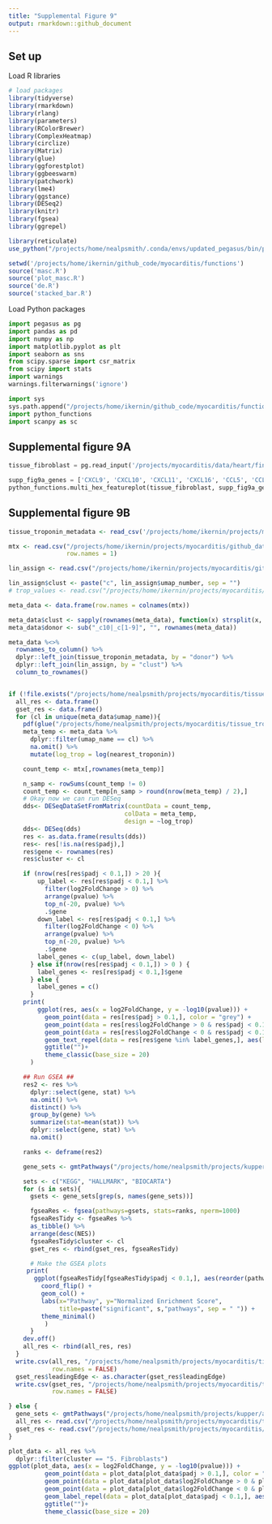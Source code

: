---
title: "Supplemental Figure 9"
output: rmarkdown::github_document
---

## Set up

Load R libraries
```{r message=FALSE, load_r_libraries}
# load packages
library(tidyverse)
library(rmarkdown)
library(rlang)
library(parameters)
library(RColorBrewer)
library(ComplexHeatmap)
library(circlize)
library(Matrix)
library(glue)
library(ggforestplot)
library(ggbeeswarm)
library(patchwork)
library(lme4)
library(ggstance)
library(DESeq2)
library(knitr)
library(fgsea)
library(ggrepel)

library(reticulate)
use_python("/projects/home/nealpsmith/.conda/envs/updated_pegasus/bin/python")

setwd('/projects/home/ikernin/github_code/myocarditis/functions')
source('masc.R')
source('plot_masc.R')
source('de.R')
source('stacked_bar.R')

```


Load Python packages
```{python load_python_packages}
import pegasus as pg
import pandas as pd
import numpy as np
import matplotlib.pyplot as plt
import seaborn as sns
from scipy.sparse import csr_matrix
from scipy import stats
import warnings
warnings.filterwarnings('ignore')

import sys
sys.path.append("/projects/home/ikernin/github_code/myocarditis/functions")
import python_functions
import scanpy as sc

```

## Supplemental figure 9A

```{python fig_s9a}

tissue_fibroblast = pg.read_input('/projects/myocarditis/data/heart/final_clusters/tissue_fibroblast.zarr')

supp_fig9a_genes = ['CXCL9', 'CXCL10', 'CXCL11', 'CXCL16', 'CCL5', 'CCL19', 'ACTA2', 'HLA-DRA', 'GBP4']
python_functions.multi_hex_featureplot(tissue_fibroblast, supp_fig9a_genes, ncol=3, cmap=python_functions.blues_cmap, gridsize=200)

```

## Supplemental figure 9B

```{r fig_s9b}

tissue_troponin_metadata <- read_csv('/projects/home/ikernin/projects/myocarditis/github_datasets/tissue_troponin_metadata.csv')

mtx <- read.csv("/projects/home/ikernin/projects/myocarditis/github_datasets/tissue_global_lineage_pseudocounts.csv",
                row.names = 1)

lin_assign <- read.csv("/projects/home/ikernin/projects/myocarditis/github_datasets/global_lineage_number_to_name_map.csv")

lin_assign$clust <- paste("c", lin_assign$umap_number, sep = "")
# trop_values <- read.csv("/projects/home/ikernin/projects/myocarditis/github_datasets/tissue_troponin_metadata.csv")

meta_data <- data.frame(row.names = colnames(mtx))

meta_data$clust <- sapply(rownames(meta_data), function(x) strsplit(x, "_")[[1]][3])
meta_data$donor <- sub("_c10|_c[1-9]", "", rownames(meta_data))

meta_data %<>%
  rownames_to_column() %>%
  dplyr::left_join(tissue_troponin_metadata, by = "donor") %>%
  dplyr::left_join(lin_assign, by = "clust") %>%
  column_to_rownames()


if (!file.exists("/projects/home/nealpsmith/projects/myocarditis/tissue_troponin_gene_modeling/data/tissue_lin_model_by_troponin.csv")){
  all_res <- data.frame()
  gset_res <- data.frame()
  for (cl in unique(meta_data$umap_name)){
    pdf(glue("/projects/home/nealpsmith/projects/myocarditis/tissue_troponin_gene_modeling/{cl}_results.pdf"))
    meta_temp <- meta_data %>%
      dplyr::filter(umap_name == cl) %>%
      na.omit() %>%
      mutate(log_trop = log(nearest_troponin))

    count_temp <- mtx[,rownames(meta_temp)]

    n_samp <- rowSums(count_temp != 0)
    count_temp <- count_temp[n_samp > round(nrow(meta_temp) / 2),]
    # Okay now we can run DESeq
    dds<- DESeqDataSetFromMatrix(countData = count_temp,
                                colData = meta_temp,
                                design = ~log_trop)
    dds<- DESeq(dds)
    res <- as.data.frame(results(dds))
    res<- res[!is.na(res$padj),]
    res$gene <- rownames(res)
    res$cluster <- cl

    if (nrow(res[res$padj < 0.1,]) > 20 ){
        up_label <- res[res$padj < 0.1,] %>%
          filter(log2FoldChange > 0) %>%
          arrange(pvalue) %>%
          top_n(-20, pvalue) %>%
          .$gene
        down_label <- res[res$padj < 0.1,] %>%
          filter(log2FoldChange < 0) %>%
          arrange(pvalue) %>%
          top_n(-20, pvalue) %>%
          .$gene
        label_genes <- c(up_label, down_label)
      } else if(nrow(res[res$padj < 0.1,]) > 0 ) {
        label_genes <- res[res$padj < 0.1,]$gene
      } else {
        label_genes = c()
      }
    print(
        ggplot(res, aes(x = log2FoldChange, y = -log10(pvalue))) +
          geom_point(data = res[res$padj > 0.1,], color = "grey") +
          geom_point(data = res[res$log2FoldChange > 0 & res$padj < 0.1,], color = "red") +
          geom_point(data = res[res$log2FoldChange < 0 & res$padj < 0.1,], color = "blue") +
          geom_text_repel(data = res[res$gene %in% label_genes,], aes(label = gene)) +
          ggtitle("")+
          theme_classic(base_size = 20)
      )

    ## Run GSEA ##
    res2 <- res %>%
      dplyr::select(gene, stat) %>%
      na.omit() %>%
      distinct() %>%
      group_by(gene) %>%
      summarize(stat=mean(stat)) %>%
      dplyr::select(gene, stat) %>%
      na.omit()

    ranks <- deframe(res2)

    gene_sets <- gmtPathways("/projects/home/nealpsmith/projects/kupper/all_data_analysis/data/msigdb_symbols.gmt")

    sets <- c("KEGG", "HALLMARK", "BIOCARTA")
    for (s in sets){
      gsets <- gene_sets[grep(s, names(gene_sets))]

      fgseaRes <- fgsea(pathways=gsets, stats=ranks, nperm=1000)
      fgseaResTidy <- fgseaRes %>%
      as_tibble() %>%
      arrange(desc(NES))
      fgseaResTidy$cluster <- cl
      gset_res <- rbind(gset_res, fgseaResTidy)

      # Make the GSEA plots
     print(
       ggplot(fgseaResTidy[fgseaResTidy$padj < 0.1,], aes(reorder(pathway, NES), NES)) +
         coord_flip() +
         geom_col() +
         labs(x="Pathway", y="Normalized Enrichment Score",
              title=paste("significant", s,"pathways", sep = " ")) +
         theme_minimal()
          )
      }
    dev.off()
    all_res <- rbind(all_res, res)
  }
  write.csv(all_res, "/projects/home/nealpsmith/projects/myocarditis/tissue_troponin_gene_modeling/data/tissue_lin_model_by_troponin.csv",
            row.names = FALSE)
  gset_res$leadingEdge <- as.character(gset_res$leadingEdge)
  write.csv(gset_res, "/projects/home/nealpsmith/projects/myocarditis/tissue_troponin_gene_modeling/data/tissue_lin_model_by_troponin_gsea_results.csv",
            row.names = FALSE)

} else {
  gene_sets <- gmtPathways("/projects/home/nealpsmith/projects/kupper/all_data_analysis/data/msigdb_symbols.gmt")
  all_res <- read.csv("/projects/home/nealpsmith/projects/myocarditis/tissue_troponin_gene_modeling/data/tissue_lin_model_by_troponin.csv")
  gset_res <- read.csv("/projects/home/nealpsmith/projects/myocarditis/tissue_troponin_gene_modeling/data/tissue_lin_model_by_troponin_gsea_results.csv")
}

plot_data <- all_res %>%
  dplyr::filter(cluster == "5. Fibroblasts")
ggplot(plot_data, aes(x = log2FoldChange, y = -log10(pvalue))) +
          geom_point(data = plot_data[plot_data$padj > 0.1,], color = "grey") +
          geom_point(data = plot_data[plot_data$log2FoldChange > 0 & plot_data$padj < 0.1,], pch = 21, fill = "red") +
          geom_point(data = plot_data[plot_data$log2FoldChange < 0 & plot_data$padj < 0.1,], pch = 21, fill = "blue") +
          geom_label_repel(data = plot_data[plot_data$padj < 0.1,], aes(label = gene)) +
          ggtitle("")+
          theme_classic(base_size = 20)

```